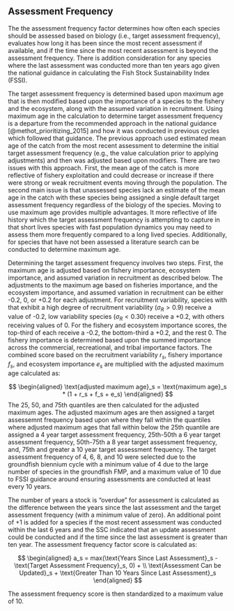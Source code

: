## Assessment Frequency

The the assessment frequency factor determines how often each species should be assessed based on biology (i.e., target assessment frequency), evaluates how long it has been since the most recent assessment if available, and if the time since the most recent assessment is beyond the assessment frequency. There is addition consideration for any species where the last assessment was conducted more than ten years ago given the national guidance in calculating the Fish Stock Sustainability Index (FSSI). 

The target assessment frequency is determined based upon maximum age that is then modified based upon the importance of a species to the fishery and the ecosystem, along with the assumed variation in recruitment. Using maximum age in the calculation to determine target assessment frequency is a departure from the recommended approach in the national guidance [@methot_prioritizing_2015] and how it was conducted in previous cycles which followed that guidance. The previous approach used estimated mean age of the catch from the most recent assessment to determine the initial target assessment frequency (e.g., the value calculation prior to applying adjustments) and then was adjusted based upon modifiers. There are two issues with this approach. First, the mean age of the catch is more reflective of fishery exploitation and could decrease or increase if there were strong or weak recruitment events moving through the population. The second main issue is that unassessed species lack an estimate of the mean age in the catch with these species being assigned a single default target assessment frequency regardless of the biology of the species. Moving to use maximum age provides multiple advantages. It more reflective of life history which the target assessment frequency is attempting to capture in that short lives species with fast population dynamics you may need to assess them more frequently compared to a long lived species. Additionally, for species that have not been assessed a literature search can be conducted to determine maximum age.   

Determining the target assessment frequency involves two steps.  First, the maximum age is adjusted based on fishery importance, ecosystem importance, and assumed variation in recruitment as described below. The adjustments to the maximum age based on fisheries importance, and the ecosystem importance, and assumed variation in recruitment can be either -0.2, 0, or +0.2 for each adjustment.  For recruitment variability, species with that exhibit a high degree of recruitment variability  ($\sigma_R > 0.9$) receive a value of -0.2, low variability species ($\sigma_R < 0.30$) receive a +0.2, with others receiving values of 0. For the fishery and ecosystem importance scores, the top-third of each receive a -0.2, the bottom-third a +0.2, and the rest 0. The fishery importance is determined based upon the summed importance across the commercial, recreational, and tribal importance factors. The combined score based on the recruitment variability $r_s$, fishery importance $f_s$, and ecosystem importance $e_s$ are multiplied with the adjusted maximum age calculated as:


$$
\begin{aligned}
\text{adjusted maximum age}_s = 
\text{maximum age}_s * (1 + r_s + f_s + e_s) 
\end{aligned}
$$
The 25, 50, and 75th quantiles are then calculated for the adjusted maximum ages. The adjusted maximum ages are then assigned a target assessemnt frequency based upon where they fall within the quantiles where adjusted maximum ages that fall within below the 25th quantile are assigned a 4 year target assessment frequency, 25th-50th a 6 year target assessment frequency, 50th-75th a 8 year target assessment frequency, and, 75th and greater a 10 year target assessment frequency.  The target assessment frequency of 4, 6, 8, and 10 were selected due to the groundfish biennium cycle with a minimum value of 4 due to the large number of species in the groundfish FMP, and a maximum value of 10 due to FSSI guidance around ensuring assessments are conducted at least every 10 years.  

The number of years a stock is "overdue" for assessment is calculated as the difference between the years since the last assessment and the target assessment frequency (with a minimum value of zero). An additional point of +1 is added for a species if the most recent assessment was conducted within the last 6 years and the SSC indicated that an update assessment could be conducted and if the time since the last assessment is greater than ten year. The assessment frequency factor score is calculated as:

$$
\begin{aligned}
a_s = max(\text{Years Since Last Assessment}_s - \text{Target Assessment Frequency}_s, 0) + \\ \text{Assessment Can be Updated}_s + \text{Greater Than 10 Years Since Last Assessment}_s 
\end{aligned}
$$

The assessment frequency score is then standardized to a maximum value of 10. 

